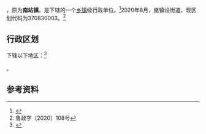 {{中国乡级行政区|37/08/30/101/000}}

'''{{PAGENAMEBASE}}'''，原为'''南站镇'''，是{{PRC admin/fullname|37/08/30/101/000|3}}下辖的一个[[乡镇|乡镇]]级行政单位。<ref>{{PRC admin/ref sgc|{{PRC admin/parent|37/08/30/101/000}}}}</ref>2020年8月，撤镇设街道，现区划代码为370830003。<ref>鲁政字〔2020〕108号</ref>

== 行政区划 ==

{{PAGENAMEBASE}}下辖以下地区：<ref>{{PRC admin/ref sgc|37/08/30/101/000}}</ref>

{{PRC admin/children|37/08/30/101/000}}。

== 参考资料 ==

{{reflist}}

{{PRC admin/navcat|37/08/30/101/000}}